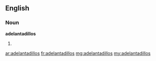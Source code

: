==English==

===Noun===
'''adelantadillos'''

# {{plural of|[[adelantadillo]]}}

[[ar:adelantadillos]]
[[fr:adelantadillos]]
[[mg:adelantadillos]]
[[my:adelantadillos]]